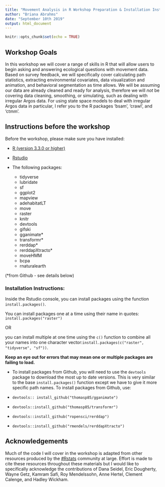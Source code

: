 ```yaml
---
title: "Movement Analysis in R Workshop Preparation & Installation Instructions"
author: "Briana Abrahms"
date: "September 10th 2019"
output: html_document
---
```


```r
knitr::opts_chunk$set(echo = TRUE)
```

## Workshop Goals

In this workshop we will cover a range of skills in R that will allow users to begin asking and answering ecological questions with movement data. Based on survey feedback, we will specifically cover calculating path statistics, extracting environmental covariates, data visualization and animation, and behavioral segmentation as time allows. We will be assuming our data are already cleaned and ready for analysis, therefore we will *not* be covering data cleaning, smoothing, or simulating, such as dealing with irregular Argos data. For using state space models to deal with irregular Argos data in particular, I refer you to the R packages 'bsam', 'crawl', and 'ctmm'.

## Instructions before the workshop
Before the workshop, please make sure you have installed:

- [R (version 3.3.0 or higher)](https://www.r-project.org/)
- [Rstudio](https://www.rstudio.com/products/rstudio/download/#download) 
- The following packages:

    - tidyverse
    - lubridate
    - sf
    - ggplot2 
    - mapview 
    - adehabitatLT
    - move
    - raster
    - knitr
    - devtools
    - gifski
    - gganimate* 
    - transformr*
    - rerddap*
    - rerddapXtracto*
    - moveHMM
    - bcpa
    - rnaturalearth

(*from Github - see details below)

### Installation Instructions:
Inside the Rstudio console, you can install packages using the function `install.packages()`.

You can install packages one at a time using their name in quotes: `install.packages("raster")`

OR 

you can install multiple at one time using the `c()` function to combine all your names into one character vector:` install.packages(c("raster", "tidyverse", "sf"))`. 

**Keep an eye out for errors that may mean one or multiple packages are failing to load.**

* To install packages from Github, you will need to use the `devtools` package to download the most up to date versions.
This is very similar to the base `install.packages()` function except we have to give it more specific path names. To install packages from Github, use:

- `devtools:: install_github("thomasp85/gganimate")`
- `devtools::install_github("thomasp85/transformr")`
- `devtools::install_github("ropensci/rerddap")`
- `devtools::install_github("rmendels/rerddapXtracto")`

## Acknowledgements
Much of the code I will cover in the workshop is adapted from other resources produced by the [#Rstats](https://twitter.com/search?q=%23rstats&src=typd) community at large. Effort is made to cite these resources throughout these materials but I would like to specifically acknowledge the contributions of Dana Seidel, Eric Dougherty, Wayne Getz, Kamram Safi, Roy Mendelssohn, Anne Hertel, Clement Calenge, and Hadley Wickham. 
